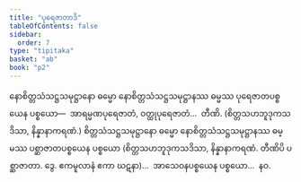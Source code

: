 ```yaml
---
title: "ပုရေဇာတာဒိ"
tableOfContents: false
sidebar:
  order: 7
type: "tipitaka"
basket: "ab"
book: "p2"
---
```



<DynamicBreadcrumb />

<Division number="304" book="p2" e="ch" v="38" p="171">

<Paragraph number="3063" book="p2">
နောစိတ္တသံသဋ္ဌသမုဋ္ဌာနော ဓမ္မော နောစိတ္တသံသဋ္ဌသမုဋ္ဌာနဿ ဓမ္မဿ ပုရေဇာတပစ္စယေန ပစ္စယော—  အာရမ္မဏပုရေဇာတံ, ဝတ္ထုပုရေဇာတံ…  တီဏိ. (စိတ္တသဟဘူဒုကသဒိသာ, နိန္နာနာကရဏံ.)
</Paragraph>

<Paragraph number="3064" book="p2">
စိတ္တသံသဋ္ဌသမုဋ္ဌာနော ဓမ္မော နောစိတ္တသံသဋ္ဌသမုဋ္ဌာနဿ ဓမ္မဿ ပစ္ဆာဇာတပစ္စယေန ပစ္စယော (စိတ္တသဟဘူဒုကသဒိသာ, နိန္နာနာကရဏံ. တီဏိပိ ပစ္ဆာဇာတာ. ဒွေ. ဧကမူလာနံ ဧကာ ဃဋနာ)…  အာသေဝနပစ္စယေန ပစ္စယော…  နဝ.
</Paragraph>
</Division>